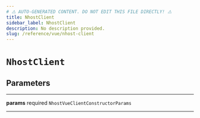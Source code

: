 ```yaml
---
# ⚠️ AUTO-GENERATED CONTENT. DO NOT EDIT THIS FILE DIRECTLY! ⚠️
title: NhostClient
sidebar_label: NhostClient
description: No description provided.
slug: /reference/vue/nhost-client
---
```


# `NhostClient`

## Parameters

---

**<span className="parameter-name">params</span>** <span className="optional-status">required</span> `NhostVueClientConstructorParams`

---
